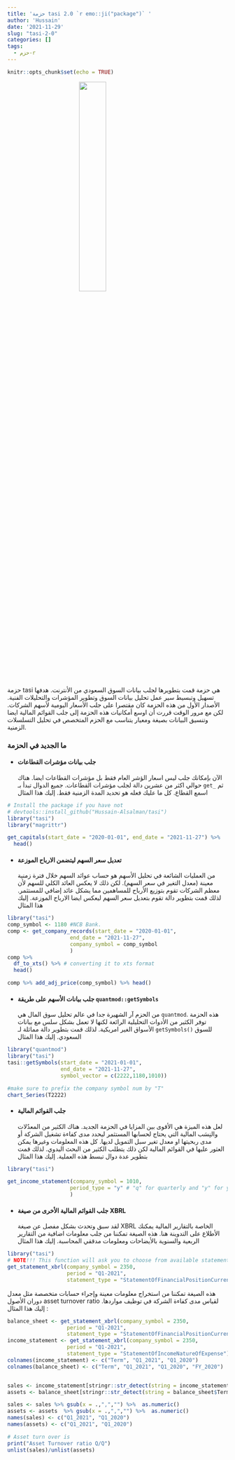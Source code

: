 ```yaml
---
title: 'حزمة tasi 2.0 `r emo::ji("package")` '
author: 'Hussain'
date: '2021-11-29'
slug: "tasi-2-0"
categories: []
tags:
  - حزم-r
---
```


```r
knitr::opts_chunk$set(echo = TRUE) 
```

 <img src="/images/logo.png"  width="35%" style="display: block;
  margin-left: auto;
  margin-right: auto;">

حزمة tasi هي حزمة قمت بتطويرها لجلب بيانات السوق السعودي من الأنترنت. هدفها تسهيل وتبسيط سير عمل تحليل بيانات السوق وتطوير المؤشرات والتحليلات الفنية. الأصدار الأول من هذه الحزمة كان مقتصرا على جلب الأسعار اليومية لأسهم الشركات. لكن مع مرور الوقت قررت أن اوسع أمكانيات هذه الحزمة إلى جلب القوائم المالية ايضا وتنسيق البيانات بصيغة ومعيار يتناسب مع الحزم المتخصص في تحليل التسلسلات الزمنية. 


### ما الجديد في الحزمة 

 
- #### جلب بيانات مؤشرات القطاعات 
الآن بإمكانك جلب ليس اسعار الؤشر العام فقط بل مؤشرات القطاعات ايضا. هناك  حوالي  اكثر من  عشرين دالة لجلب مؤشرات القطاعات. جميع الدوال تبدأ بـ `get_` ثم اسمع القطاع. كل ما عليك فعله هو تحديد المدة الزمنية فقط. إليك هذا المثال 

```r
# Install the package if you have not 
# devtools::install_github("Hussain-Alsalman/tasi")
library("tasi")
library("magrittr")

get_capitals(start_date = "2020-01-01", end_date = "2021-11-27") %>% 
  head()

```
 

- ####  تعديل سعر السهم ليتضمن الارباح الموزعة
من العمليات الشائعة في تحليل الأسهم هو حساب عوائد السهم خلال فترة زمنية معينة (معدل التغير في سعر السهم). لكن ذلك لا يعكس العائد الكلي للسهم لأن معظم الشركات تقوم بتوزيع الأرباح للمساهمين مما يشكل عائد إضافي للمستثمر. لذلك قمت بتطوير دالة تقوم بتعديل سعر السهم ليعكس ايضا الارباح الموزعة. إليك هذا المثال 

```r
library("tasi")
comp_symbol <- 1180 #NCB Bank. 
comp <- get_company_records(start_date = "2020-01-01",
                    end_date = "2021-11-27",
                    company_symbol = comp_symbol
                    )
comp %>% 
  df_to_xts() %>% # converting it to xts format 
  head()

comp %>% add_adj_price(comp_symbol) %>% head()

```

- #### جلب بيانات الأسهم على طريقة  `quantmod::getSymbols`
من الحزم آر الشهيرة جدا في عالم تحليل سوق المال هي `quantmod`. هذه الحزمة توفر الكثير من الأدوات التحليلية الرائعة لكنها لا تعمل بشكل سلس مع بيانات الأسواق الغير امريكية. لذلك قمت بتطوير دالة مماثلة لـ `getSymbols()` للسوق السعودي. إليك هذا المثال 

```r
library("quantmod")
library("tasi")
tasi::getSymbols(start_date = "2021-01-01",
                 end_date = "2021-11-27",
                 symbol_vector = c(2222,1180,1010))

#make sure to prefix the company symbol num by "T" 
chart_Series(T2222)
```


- #### جلب القوائم المالية 
لعل هذه الميزة هي الأقوى بين المزايا في الحزمة الجديد. هناك الكثير من المعدٌلات والنِسَب المالية التي يحتاج لحسابها المستثمر ليحدد مدى كفاءة تشغيل الشركة أو مدى ربحيتها او معدل تغير سبل التمويل لديها. كل هذه المعلومات وغيرها يمكن العثور عليها في القوائم المالية لكن ذلك يتطلب الكثير من البحث اليدوي. لذلك قمت بتطوير عدة دوال تبسط هذه العملية. إليك هذا المثال 

```r
library("tasi")

get_income_statement(company_symbol = 1010,
                    period_type = "y" # "q" for quarterly and "y" for yearly
                    )

```


- #### جلب القوائم المالية الأخرى من صيغة XBRL 
لقد سبق وتحدث بشكل مفصل عن صيغة XBRL الخاصة بالتقارير المالية يمكنك الأطلاع على التدوينة هنا. هذه الصيغة تمكننا من جلب معلومات اضافية من التقارير الربعية والسنوية بالأيضاحات ومعلومات مدققي المحاسبة. إليك هذا المثال

```r
library("tasi")
# NOTE!!! This function will ask you to choose from available statements if you leave statement_type unfilled. 
get_statement_xbrl(company_symbol = 2350,
                   period = "Q1-2021",
                   statement_type = "StatementOfFinancialPositionCurrentNonCurrent")

```


هذه الصيغة تمكننا من  استخراج معلومات معينة وإجراء حسابات متخصصة مثل معدل دوران الأصول asset turnover ratio لقياس مدى كفاءة الشركة في توظيف مواردها. إليك هذا المثال : 

```r
balance_sheet <- get_statement_xbrl(company_symbol = 2350,
                   period = "Q1-2021",
                   statement_type = "StatementOfFinancialPositionCurrentNonCurrent") 
income_statement <- get_statement_xbrl(company_symbol = 2350,
                   period = "Q1-2021",
                   statement_type = "StatementOfIncomeNatureOfExpense") 
colnames(income_statement) <- c("Term", "Q1_2021", "Q1_2020")
colnames(balance_sheet) <- c("Term", "Q1_2021", "Q1_2020", "FY_2020")


sales <- income_statement[stringr::str_detect(string = income_statement$Term,"Sales of goods"),2:3]
assets <- balance_sheet[stringr::str_detect(string = balance_sheet$Term,"Total assets"),2:3]

sales <- sales %>% gsub(x = .,",","") %>%  as.numeric()
assets <- assets  %>% gsub(x = .,",","") %>%  as.numeric()
names(sales) <- c("Q1_2021", "Q1_2020")
names(assets) <- c("Q1_2021", "Q1_2020")

# Asset turn over is 
print("Asset Turnover ratio Q/Q")
unlist(sales)/unlist(assets)

```

